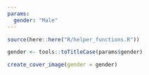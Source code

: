 ```yaml
---
params:
  gender: "Male"
---
```


```r
source(here::here("R/helper_functions.R"))
```

```r
gender <- tools::toTitleCase(params$gender)
```


```r
create_cover_image(gender = gender)
```
